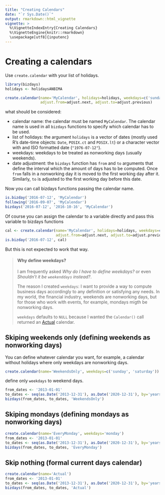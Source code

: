 ---
title: "Creating Calendars"
date: "`r Sys.Date()`"
output: rmarkdown::html_vignette
vignette: >
  %\VignetteIndexEntry{Creating Calendars}
  %\VignetteEngine{knitr::rmarkdown}
  \usepackage[utf8]{inputenc}
---

# Creating a calendars

Use `create.calendar` with your list of holidays.

```{r, echo=FALSE, message=FALSE}
library(bizdays)
holidays <- holidaysANBIMA
```

```{r, message=FALSE}
create.calendar(name='MyCalendar', holidays=holidays, weekdays=c('sunday', 'saturday'),
                adjust.from=adjust.next, adjust.to=adjust.previous)
```

what should be considered:

- calendar name: the calendar must be named `MyCalendar`. The calendar name is used in all `bizdays` functions to specify which calendar has to be used.
- list of holidays: the argument `holidays` is a vector of dates (mostly used R's date-time objects: `Date`, `POSIX.ct` and `POSIX.lt`) or a character vector with and ISO formatted date (`"1976-07-12"`).
- weekdays: weekdays to be treated as nonworking days (usually weekends).
- date adjustment: the `bizdays` function has `from` and `to` arguments that define the interval which the amount of days has to be computed. Once `from` falls in a nonworking day it is moved to the first working day after it. Similarly, `to` is adjusted to the first working day before this date.

Now you can call bizdays functions passing the calendar name.

```{r}
is.bizday('2016-07-12', 'MyCalendar')
following('2016-09-07', 'MyCalendar')
bizdays('2016-07-12', '2016-10-16', 'MyCalendar')
```

Of course you can assign the calendar to a variable directly and pass this variable to bizdays functions

```{r}
cal <- create.calendar(name='MyCalendar', holidays=holidays, weekdays=c('sunday', 'saturday'),
                       adjust.from=adjust.next, adjust.to=adjust.previous)
is.bizday('2016-07-12', cal)
```

But this is not expected to work that way.

> #### Why define weekdays?
> 
> I am frequently asked *Why do I have to define weekdays?* or even *Shouldn't it be `weekenddays` instead?*.
> 
> The reason I created `weekdays`:
> I want to provide a way to compute business days accordingly to any definition or satisfying any needs.
> In my world, the financial industry, weekends are nonworking days, but for those who work with events, for example, mondays migth be nonworking days.
> 
> `weekdays` defaults to `NULL` because I wanted the `Calendar()` call returned an [Actual](https://en.wikipedia.org/wiki/Day_count_convention#Actual_methods) calendar.

## Skiping weekends only (defining weekends as nonworking days)

You can define whatever calendar you want, for example, a calendar without holidays where only weekdays are nonworking days.

```{r, message=FALSE}
create.calendar(name='WeekendsOnly', weekdays=c('sunday', 'saturday'))
```

define only `weekdays` to weekend days.

```{r}
from_dates <- '2013-01-01'
to_dates <- seq(as.Date('2013-12-31'), as.Date('2020-12-31'), by='years')
bizdays(from_dates, to_dates, 'WeekendsOnly')
```

## Skiping mondays (defining mondays as nonworking days)

```{r}
create.calendar(name='EveryMonday', weekdays='monday')
from_dates <- '2013-01-01'
to_dates <- seq(as.Date('2013-12-31'), as.Date('2020-12-31'), by='years')
bizdays(from_dates, to_dates, 'EveryMonday')
```

## Skip nothing (formal current days calendar)

```{r}
create.calendar(name='Actual')
from_dates <- '2013-01-01'
to_dates <- seq(as.Date('2013-12-31'), as.Date('2020-12-31'), by='years')
bizdays(from_dates, to_dates, 'Actual')
```

